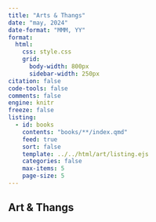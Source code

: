```yaml
---
title: "Arts & Thangs"
date: "may, 2024"
date-format: "MMM, YY"
format:
  html:
    css: style.css
    grid:
      body-width: 800px
      sidebar-width: 250px
citation: false
code-tools: false
comments: false
engine: knitr
freeze: false
listing:
  - id: books
    contents: "books/**/index.qmd"
    feed: true
    sort: false
    template: ../../html/art/listing.ejs
    categories: false
    max-items: 5
    page-size: 5
---
```


## Art & Thangs

:::{#books}
:::